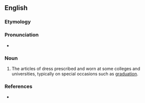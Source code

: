 ==English==

===Etymology===
{{suffix|en|academic|al|s}}

===Pronunciation===
* {{a|US}} {{IPA|en|/ˌæk.əˈdɛm.ɪ.kl̩z/}}

===Noun===
{{en-plural noun}}

# {{lb|en|British}} The articles of dress prescribed and worn at some colleges and universities, typically on special occasions such as [[graduation]].

===References===
* {{R:Webster 1913}}